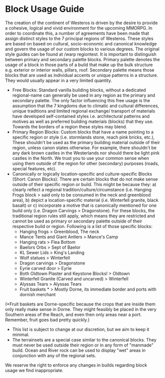 # Block Usage Guide

The creation of the continent of Westeros is driven by the desire to provide a cohesive, logical and vivid environment for the upcoming MMORPG. In order to coordinate this, a number of agreements have been made that assign distinct styles to the 7 principal regions of Westeros. These styles are based on based on cultural, socio-economic and canonical knowledge and govern the usage of our custom blocks to various degrees. The original style guides can be found at /warp regiontest. It is important to distinguish between primary and secondary palette blocks. Primary palette denotes the usage of a block in those parts of a build that make up the bulk structure e.g. exterior or interior walls, pillars, roof. Secondary palette means those blocks that are used as individual accents or unique patterns in a structure. They would usually appear in a very limited quantity.

* Free Blocks: Standard vanilla building blocks, without a dedicated regional-name can generally be used in any region as the primary and secondary palette. The only factor influencing this free usage is the assumption that the 7 kingdoms due to climatic and cultural differences, unique traditions and limited regional exchange/ transport of materials have developed self-contained styles i.e. architectural patterns and motives as well as preferred building materials (blocks) that they use. Towards the borders of a region these styles may blend.
* Primary Region Blocks: Custom blocks that have a name pointing to a specific region or style (i.e. stormlands stone, reach pink bricks, etc.), These shouldn't be used as the primary building material outside of their region, unless canon states otherwise. For example, there shouldn't be any dark brown castles in the Westerlands nor should there be light pink castles in the North. We trust you to use your common sense when using them outside of the region for other (secondary) purposes (roads, special features, etc).
* Canonically or logically location-specific and culture-specific Blocks (Short: Canon Blocks): There are certain blocks that do not make sense outside of their specific region or build. This might be because they: a) clearly reflect a regional tradition/culture/circumstance (i.e. Hanging Frogs block > said only to be consumed in the neck and greenblood area), b) depict a location-specific material (i.e. Winterfell granite, black basalt) or c) incorporate a motive that is canonically mentioned for one build only (i.e. Dragon Carvings > Dragonstone). For these blocks, the traditional region rules still apply, which means they are restricted and cannot be used as primary or secondary palette outside of their respective build or region. Following is a list of those specific blocks:
  * Hanging frogs > Greenblood, The neck
  * Mance Tents and Giant Antlers > Mance's Camp
  * Hanging rats > Flea Bottom
  * Baelors Orbs > Sept of Baelor
  * KL Sewer Lids > King's Landing
  * Wolf statues > Winterfell
  * Dragon carvings > Dragonstone
  * Eyrie carved door > Eyrie
  * Both Oldtown Plaster and Keystone Blocks! > Oldtown
  * Winterfell Granite (Carved and uncarved) > Winterfell
  * Alyssas Tears > Alyssas Tears
  * Fruit baskets * > Mostly Dorne, its immediate border and ports with dornish merchant

(*Fruit baskets are Dorne-specific because the crops that are inside them only really make sense in Dorne. They might feasibly be placed in the very Southern areas of the Reach, and even then only areas near a port. Remember, fruit goes bad pretty quickly.)

* This list is subject to change at our discretion, but we aim to keep it minimal.
* The terrainsets are a special case similar to the canonical blocks. They must never be used outside their region or in any form of "manmade" build. Ocean and River rock can be used to display "wet" areas in conjunction with any of the regional sets.

We reserve the right to enforce any changes in builds regarding block usage we find inappropriate.